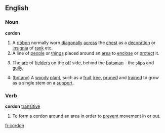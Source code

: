 ==English==
===Noun===
'''cordon'''
# A [[ribbon]] normally worn [[diagonal]]ly [[across]] the [[chest]] as a [[decoration]] or [[insignia]] of [[rank]] etc.
# A line of [[people]] or [[thing]]s placed around an [[area]] to [[enclose]] or [[protect]] it.
# {{Cricket}} The [[arc]] of [[fielder]]s on the [[off]] side, behind the [[batsman]] - the [[slips]] and [[gully]].
# ([[botany]]) A [[wood]]y [[plant]], such as a [[fruit]] [[tree]], [[prune]]d and [[train]]ed to grow as a single stem on a [[support]].
===Verb===
'''cordon''' [[transitive]]
# To form a cordon around an area in order to [[prevent]] movement in or out.

[[fr:cordon]]